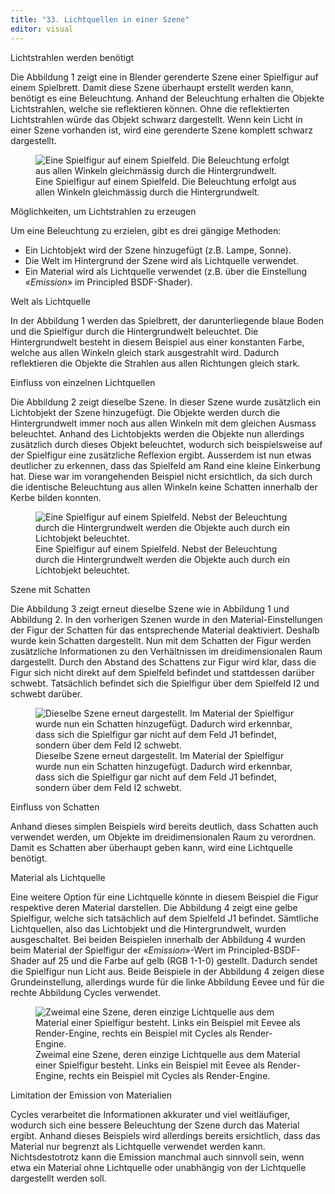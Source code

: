 ```yaml
---
title: "33. Lichtquellen in einer Szene"
editor: visual
---
```


::: column-margin
Lichtstrahlen werden benötigt
:::

Die Abbildung 1 zeigt eine in Blender gerenderte Szene einer Spielfigur auf einem Spielbrett. Damit diese Szene überhaupt erstellt werden kann, benötigt es eine Beleuchtung. Anhand der Beleuchtung erhalten die Objekte Lichtstrahlen, welche sie reflektieren können. Ohne die reflektierten Lichtstrahlen würde das Objekt schwarz dargestellt. Wenn kein Licht in einer Szene vorhanden ist, wird eine gerenderte Szene komplett schwarz dargestellt.

![Eine Spielfigur auf einem Spielfeld. Die Beleuchtung erfolgt aus allen Winkeln gleichmässig durch die Hintergrundwelt.](Images/Chapter_33/33_1_NoLight_Image.png){#fig-1_1 fig-align="left"}

::: column-margin
Möglichkeiten, um Lichtstrahlen zu erzeugen
:::

Um eine Beleuchtung zu erzielen, gibt es drei gängige Methoden:

-   Ein Lichtobjekt wird der Szene hinzugefügt (z.B. Lampe, Sonne).
-   Die Welt im Hintergrund der Szene wird als Lichtquelle verwendet.
-   Ein Material wird als Lichtquelle verwendet (z.B. über die Einstellung «*Emission*» im Principled BSDF-Shader).

::: column-margin
Welt als Lichtquelle
:::

In der Abbildung 1 werden das Spielbrett, der darunterliegende blaue Boden und die Spielfigur durch die Hintergrundwelt beleuchtet. Die Hintergrundwelt besteht in diesem Beispiel aus einer konstanten Farbe, welche aus allen Winkeln gleich stark ausgestrahlt wird. Dadurch reflektieren die Objekte die Strahlen aus allen Richtungen gleich stark.

::: column-margin
Einfluss von einzelnen Lichtquellen
:::

Die Abbildung 2 zeigt dieselbe Szene. In dieser Szene wurde zusätzlich ein Lichtobjekt der Szene hinzugefügt. Die Objekte werden durch die Hintergrundwelt immer noch aus allen Winkeln mit dem gleichen Ausmass beleuchtet. Anhand des Lichtobjekts werden die Objekte nun allerdings zusätzlich durch dieses Objekt beleuchtet, wodurch sich beispielsweise auf der Spielfigur eine zusätzliche Reflexion ergibt. Ausserdem ist nun etwas deutlicher zu erkennen, dass das Spielfeld am Rand eine kleine Einkerbung hat. Diese war im vorangehenden Beispiel nicht ersichtlich, da sich durch die identische Beleuchtung aus allen Winkeln keine Schatten innerhalb der Kerbe bilden konnten.

![Eine Spielfigur auf einem Spielfeld. Nebst der Beleuchtung durch die Hintergrundwelt werden die Objekte auch durch ein Lichtobjekt beleuchtet.](Images/Chapter_33/33_2_NoShadow_Image.png){#fig-1_2 fig-align="left"}

::: column-margin
Szene mit Schatten
:::

Die Abbildung 3 zeigt erneut dieselbe Szene wie in Abbildung 1 und Abbildung 2. In den vorherigen Szenen wurde in den Material-Einstellungen der Figur der Schatten für das entsprechende Material deaktiviert. Deshalb wurde kein Schatten dargestellt. Nun mit dem Schatten der Figur werden zusätzliche Informationen zu den Verhältnissen im dreidimensionalen Raum dargestellt. Durch den Abstand des Schattens zur Figur wird klar, dass die Figur sich nicht direkt auf dem Spielfeld befindet und stattdessen darüber schwebt. Tatsächlich befindet sich die Spielfigur über dem Spielfeld I2 und schwebt darüber.

![Dieselbe Szene erneut dargestellt. Im Material der Spielfigur wurde nun ein Schatten hinzugefügt. Dadurch wird erkennbar, dass sich die Spielfigur gar nicht auf dem Feld J1 befindet, sondern über dem Feld I2 schwebt.](Images/Chapter_33/33_3_Image_WithLight_and_Shadow.png){#fig-1_3 fig-align="left"}

::: column-margin
Einfluss von Schatten
:::

Anhand dieses simplen Beispiels wird bereits deutlich, dass Schatten auch verwendet werden, um Objekte im dreidimensionalen Raum zu verordnen. Damit es Schatten aber überhaupt geben kann, wird eine Lichtquelle benötigt.

::: column-margin
Material als Lichtquelle
:::

Eine weitere Option für eine Lichtquelle könnte in diesem Beispiel die Figur respektive deren Material darstellen. Die Abbildung 4 zeigt eine gelbe Spielfigur, welche sich tatsächlich auf dem Spielfeld J1 befindet. Sämtliche Lichtquellen, also das Lichtobjekt und die Hintergrundwelt, wurden ausgeschaltet. Bei beiden Beispielen innerhalb der Abbildung 4 wurden beim Material der Spielfigur der «*Emission*»-Wert im Principled-BSDF-Shader auf 25 und die Farbe auf gelb (RGB 1-1-0) gestellt. Dadurch sendet die Spielfigur nun Licht aus. Beide Beispiele in der Abbildung 4 zeigen diese Grundeinstellung, allerdings wurde für die linke Abbildung Eevee und für die rechte Abbildung Cycles verwendet.

![Zweimal eine Szene, deren einzige Lichtquelle aus dem Material einer Spielfigur besteht. Links ein Beispiel mit Eevee als Render-Engine, rechts ein Beispiel mit Cycles als Render-Engine.](Images/Chapter_33/33_4_Cycles_Eevee_Emission_Comparison.png){#fig-1_4 fig-align="left"}

::: column-margin
Limitation der Emission von Materialien
:::

Cycles verarbeitet die Informationen akkurater und viel weitläufiger, wodurch sich eine bessere Beleuchtung der Szene durch das Material ergibt. Anhand dieses Beispiels wird allerdings bereits ersichtlich, dass das Material nur begrenzt als Lichtquelle verwendet werden kann. Nichtsdestotrotz kann die Emission manchmal auch sinnvoll sein, wenn etwa ein Material ohne Lichtquelle oder unabhängig von der Lichtquelle dargestellt werden soll.
